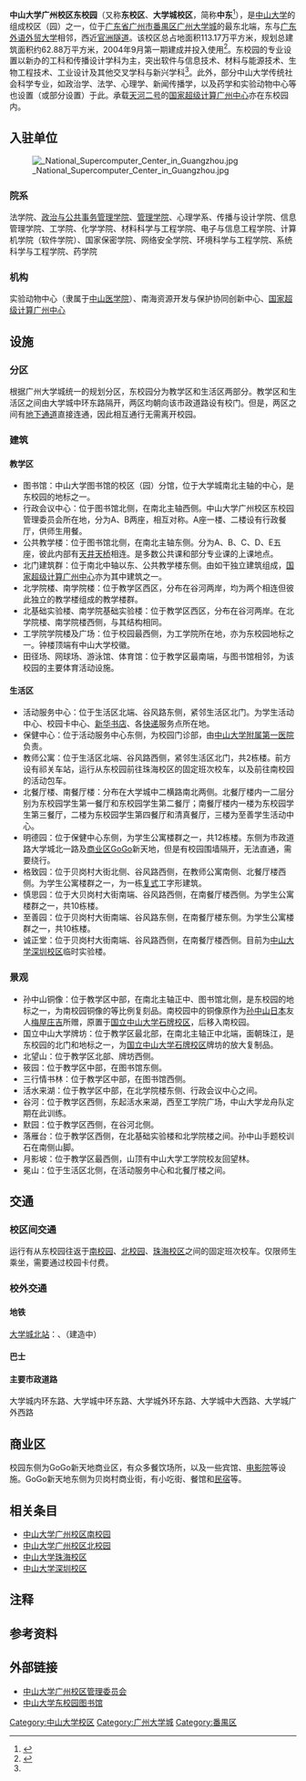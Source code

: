 {{Infobox University Campus
 |大学名称 = 中山大学
 |校区 = 广州校区东校园
 |标题色 = #005821
 |图片 = Statue of Sun Yat-sen in SYSU East Campus (HEMC).jpg
 |图片尺寸 = 200px
 |图片名称 = 
 |通称 = 东校区、大学城校区、中东
 |俗称 =
 |又名 =
 |建立时间 = 2004年9月
 |停用时间 =
 |地址 = {{CHN}}[[广东省|广东省]][[广州市|广州市]][[番禺区|番禺区]]大学城外环东路132号
 |面积 = 113.17万平方米
 |类型 = 分校区、组成校区（园）
 |包含学院 =
 |教师 =
 |学生 =
 |著名建筑 =
 |设计 = 
 |保护单位 =
 |原址 =
 |邮编 =510006
 |交通= [[广州地铁|广州地铁]]、[[广州公交|广州公交]]、校车
 |网站 = [http://guangzhou.sysu.edu.cn/ 中山大学广州校区管理委员会]
 |附注 =
 |地图 =
 |地图尺寸 =
 |地图名称 =
 |coordinates =
}}
'''中山大学广州校区东校园'''（又称'''东校区'''、'''大学城校区'''，简称'''中东'''<ref>{{Cite web|title=中大总务处程长焕文：欢迎校友回母校拍婚照|url=http://news.ifeng.com/c/7faPePNn84V|work=凤凰网|accessdate=2020-11-11|archive-date=2020-11-11|archive-url=https://web.archive.org/web/20201111061236/https://news.ifeng.com/c/7faPePNn84V|dead-url=no}}</ref>），是[[中山大学|中山大学]]的组成校区（园）之一，位于[[广东省|广东省]][[广州市|广州市]][[番禺区|番禺区]][[广州大学城|广州大学城]]的最东北端，东与[[广东外语外贸大学|广东外语外贸大学]]相邻，西近[[官洲隧道|官洲隧道]]。该校区总占地面积113.17万平方米，规划总建筑面积约62.88万平方米，2004年9月第一期建成并投入使用<ref name="#1">{{Cite web|title=校区简介|url=http://guangzhou.sysu.edu.cn/article/89|work=中山大学广州校区管理委员会}}</ref>。东校园的专业设置以新办的工科和传播设计学科为主，突出软件与信息技术、材料与能源技术、生物工程技术、工业设计及其他交叉学科与新兴学科<ref name="#1"/>。此外，部分中山大学传统社会科学专业，如政治学、法学、心理学、新闻传播学，以及药学和实验动物中心等也设置（或部分设置）于此。承载[[天河二号|天河二号]]的[[国家超级计算广州中心|国家超级计算广州中心]]亦在东校园内。

== 入驻单位 ==
[[File:_National_Supercomputer_Center_in_Guangzhou.jpg|thumb]]
=== 院系 ===
法学院、[[中山大学政治与公共事务管理学院|政治与公共事务管理学院]]、[[中山大学管理学院|管理学院]]、心理学系、传播与设计学院、信息管理学院、工学院、化学学院、材料科学与工程学院、电子与信息工程学院、计算机学院（软件学院）、国家保密学院、网络安全学院、环境科学与工程学院、系统科学与工程学院、药学院

=== 机构 ===
实验动物中心（隶属于[[中山大学中山医学院|中山医学院]]）、南海资源开发与保护协同创新中心、[[国家超级计算广州中心|国家超级计算广州中心]]

== 设施 ==

=== 分区 ===
根据广州大学城统一的规划分区{{noteTag|广州大学城按照环形放射网状规划设计，内环、中环、外环三个半径不同的同圆环形路把大学城分隔成中心休闲区、生活区和教学区。}}，东校园分为教学区和生活区两部分。教学区和生活区之间由大学城中环东路隔开，两区均朝向该市政道路设有校门。但是，两区之间有[[地下通道|地下通道]]直接连通，因此相互通行无需离开校园。

=== 建筑 ===
==== 教学区 ====
* 图书馆：中山大学图书馆的校区（园）分馆，位于大学城南北主轴的中心，是东校园的地标之一。
* 行政会议中心：位于图书馆北侧，在南北主轴西侧。中山大学广州校区东校园管理委员会所在地，分为A、B两座，相互对称。A座一楼、二楼设有行政餐厅，供师生用餐。
* 公共教学楼：位于图书馆北侧，在南北主轴东侧。分为A、B、C、D、E五座，彼此内部有[[天井|天井]][[人行过街天桥|天桥]]相连。是多数公共课和部分专业课的上课地点。
* 北门建筑群：位于南北中轴以东、公共教学楼东侧。由如干独立建筑组成，[[国家超级计算广州中心|国家超级计算广州中心]]亦为其中建筑之一。
* 北学院楼、南学院楼：位于教学区西区，分布在谷河两岸，均为两个相连但彼此独立的教学楼组成的教学楼群。
* 北基础实验楼、南学院基础实验楼：位于教学区西区，分布在谷河两岸。在北学院楼、南学院楼西侧，与其结构相同。
* 工学院学院楼及广场：位于校园最西侧，为工学院所在地，亦为东校园地标之一。钟楼顶端有中山大学校徽。
* 田径场、网球场、游泳馆、体育馆：位于教学区最南端，与图书馆相邻，为该校园的主要体育活动设施。

==== 生活区 ====
*活动服务中心：位于生活区北端、谷风路东侧，紧邻生活区北门。为学生活动中心、校园卡中心、[[新华书店|新华书店]]、各[[快递|快递]]服务点所在地。
*保健中心：位于活动服务中心东侧，为校园门诊部，由[[中山大学附属第一医院|中山大学附属第一医院]]负责。
*教师公寓：位于生活区北端、谷风路西侧，紧邻生活区北门，共2栋楼。前方设有祁关车站，运行从东校园前往珠海校区的固定班次校车，以及前往南校园的活动包车。
*北餐厅楼、南餐厅楼：分布在大学城中二横路南北两侧。北餐厅楼内一二层分别为东校园学生第一餐厅和东校园学生第二餐厅；南餐厅楼内一楼为东校园学生第三餐厅，二楼为东校园学生第四餐厅和清真餐厅，三楼为至善学生活动中心。
*明德园：位于保健中心东侧，为学生公寓楼群之一，共12栋楼。东侧为市政道路大学城北一路及[[商业区|商业区]]GoGo新天地，但是有校园围墙隔开，无法直通，需要绕行。
*格致园：位于贝岗村大街北侧、谷风路西侧，在教师公寓南侧、北餐厅楼西侧。为学生公寓楼群之一，为一栋[[复式|复式]]工字形建筑。
*慎思园：位于大贝岗村大街南端、谷风路西侧，在南餐厅楼西侧。为学生公寓楼群之一，共10栋楼。
*至善园：位于贝岗村大街南端、谷风路东侧，在南餐厅楼东侧。为学生公寓楼群之一，共10栋楼。
*诚正堂：位于贝岗村大街南端、谷风路西侧，在南餐厅楼西侧。目前为[[中山大学深圳校区|中山大学深圳校区]]临时实验楼。

=== 景观 ===
* 孙中山铜像：位于教学区中部，在南北主轴正中、图书馆北侧，是东校园的地标之一，为南校园铜像的等比例复刻品。南校园中的铜像原作为[[孙中山|孙中山]][[日本|日本]]友人[[梅屋庄吉|梅屋庄吉]]所赠，原置于[[中山大学石牌旧址建筑|国立中山大学石牌校区]]，后移入南校园。
* 国立中山大学牌坊：位于教学区最北部，在南北主轴正中北端，面朝珠江，是东校园的北门和地标之一，为[[中山大学石牌旧址建筑|国立中山大学石牌校区]]牌坊的放大复制品。
*北望山：位于教学区北部、牌坊西侧。
*筱园：位于教学区中部，在图书馆东侧。
*三行情书林：位于教学区中部，在图书馆西侧。
*活水来湖：位于教学区中部，在北学院楼东侧、行政会议中心之间。
*谷河：位于教学区西侧，东起活水来湖，西至工学院广场，中山大学龙舟队定期在此训练。
*默园：位于教学区西侧，在谷河北侧。
*落雁台：位于教学区西侧，在北基础实验楼和北学院楼之间。孙中山手题校训石在南侧山脚。
*月影坡：位于教学区最西侧，山顶有中山大学工学院校友回望林。
*冕山：位于生活区北侧，在活动服务中心和北餐厅楼之间。

== 交通 ==

=== 校区间交通 ===
运行有从东校园往返于[[中山大学广州校区南校园|南校园]]、[[中山大学广州校区北校园|北校园]]、[[中山大学珠海校区|珠海校区]]之间的固定班次校车。仅限师生乘坐，需要通过校园卡付费。

=== 校外交通 ===
==== 地铁 ====
[[大学城北站_(广州)|大学城北站]]：{{广州地铁路线链接|4|S}}、{{广州地铁路线链接|12|S}}（建造中）

==== 巴士 ====
{{广州巴士路线简单列表|header=内环：大学城体育中心西站|383|番202}}
{{广州巴士路线简单列表|header=中环：中大站|361|361A|大学城1|大学城3|}}
{{广州巴士路线简单列表|header=中环：中环东路(高高新天地)站|361|361A|大学城环1|大学城1|大学城3|番201|番202|夜50|夜65}}
{{广州巴士路线简单列表|header=外环：中大正门站/外环东路站/广外西路路口站|380B}}

==== 主要市政道路 ====
大学城内环东路、大学城中环东路、大学城外环东路、大学城中大西路、大学城广外西路

== 商业区 ==
校园东侧为GoGo新天地商业区，有众多餐饮场所，以及一些宾馆、[[电影院|电影院]]等设施。GoGo新天地东侧为贝岗村商业街，有小吃街、餐馆和[[民宿|民宿]]等。

== 相关条目 ==
*[[中山大学广州校区南校园|中山大学广州校区南校园]]
*[[中山大学广州校区北校园|中山大学广州校区北校园]]
*[[中山大学珠海校区|中山大学珠海校区]]
*[[中山大学深圳校区|中山大学深圳校区]]

== 注释 ==
{{notefoot}}

== 参考资料 ==
{{reflist}}

== 外部链接 ==
* [http://guangzhou.sysu.edu.cn/ 中山大学广州校区管理委员会] {{Wayback|url=http://guangzhou.sysu.edu.cn/ |date=20201111050437 }}
* [http://library.sysu.edu.cn/eastcampus/ 中山大学东校园图书馆] {{Wayback|url=http://library.sysu.edu.cn/eastcampus/ |date=20191115015617 }}

{{中山大学}}
{{广州大学城}}
[[Category:中山大学校区|Category:中山大学校区]]
[[Category:广州大学城|Category:广州大学城]]
[[Category:番禺区|Category:番禺区]]